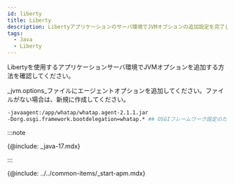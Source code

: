 ```yaml
---
id: liberty
title: Liberty
description: Libertyアプリケーションのサーバ環境でJVMオプションの追加設定を完了してください。
tags:
  - Java
  - Liberty
---
```


Libertyを使用するアプリケーションサーバ環境でJVMオプションを追加する方法を確認してください。 

_jvm.options_ファイルにエージェントオプションを追加してください。ファイルがない場合は、新規に作成してください。

```bash title=/wasliberty/usr/servers/defaultServer/jvm.options {2} showLineNumbers
-javaagent:/app/whatap/whatap.agent-2.1.1.jar
-Dorg.osgi.framework.bootdelegation=whatap.* ## OSGIフレームワーク設定のための追加オプション##
```

:::note

{@include: _java-17.mdx} 

:::

{@include: ../../common-items/_start-apm.mdx}  

